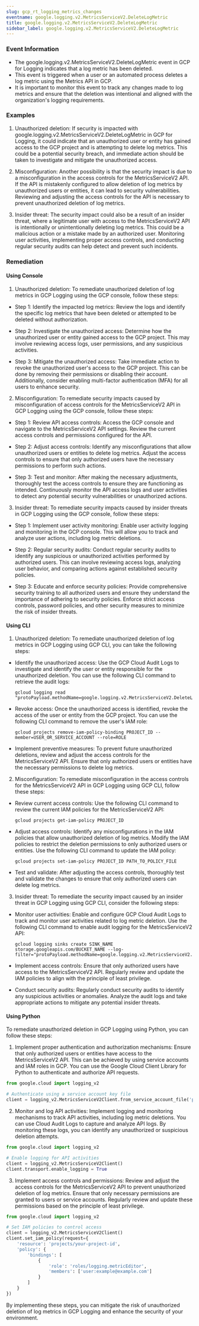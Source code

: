 ```yaml
--- 
slug: gcp_rt_logging_metrics_changes
eventname: google.logging.v2.MetricsServiceV2.DeleteLogMetric
title: google.logging.v2.MetricsServiceV2.DeleteLogMetric
sidebar_label: google.logging.v2.MetricsServiceV2.DeleteLogMetric
---
```

                       
### Event Information

- The google.logging.v2.MetricsServiceV2.DeleteLogMetric event in GCP for Logging indicates that a log metric has been deleted.
- This event is triggered when a user or an automated process deletes a log metric using the Metrics API in GCP.
- It is important to monitor this event to track any changes made to log metrics and ensure that the deletion was intentional and aligned with the organization's logging requirements.


### Examples

1. Unauthorized deletion: If security is impacted with google.logging.v2.MetricsServiceV2.DeleteLogMetric in GCP for Logging, it could indicate that an unauthorized user or entity has gained access to the GCP project and is attempting to delete log metrics. This could be a potential security breach, and immediate action should be taken to investigate and mitigate the unauthorized access.

2. Misconfiguration: Another possibility is that the security impact is due to a misconfiguration in the access controls for the MetricsServiceV2 API. If the API is mistakenly configured to allow deletion of log metrics by unauthorized users or entities, it can lead to security vulnerabilities. Reviewing and adjusting the access controls for the API is necessary to prevent unauthorized deletion of log metrics.

3. Insider threat: The security impact could also be a result of an insider threat, where a legitimate user with access to the MetricsServiceV2 API is intentionally or unintentionally deleting log metrics. This could be a malicious action or a mistake made by an authorized user. Monitoring user activities, implementing proper access controls, and conducting regular security audits can help detect and prevent such incidents.

### Remediation

#### Using Console

1. Unauthorized deletion: To remediate unauthorized deletion of log metrics in GCP Logging using the GCP console, follow these steps:

- Step 1: Identify the impacted log metrics: Review the logs and identify the specific log metrics that have been deleted or attempted to be deleted without authorization.

- Step 2: Investigate the unauthorized access: Determine how the unauthorized user or entity gained access to the GCP project. This may involve reviewing access logs, user permissions, and any suspicious activities.

- Step 3: Mitigate the unauthorized access: Take immediate action to revoke the unauthorized user's access to the GCP project. This can be done by removing their permissions or disabling their account. Additionally, consider enabling multi-factor authentication (MFA) for all users to enhance security.

2. Misconfiguration: To remediate security impacts caused by misconfiguration of access controls for the MetricsServiceV2 API in GCP Logging using the GCP console, follow these steps:

- Step 1: Review API access controls: Access the GCP console and navigate to the MetricsServiceV2 API settings. Review the current access controls and permissions configured for the API.

- Step 2: Adjust access controls: Identify any misconfigurations that allow unauthorized users or entities to delete log metrics. Adjust the access controls to ensure that only authorized users have the necessary permissions to perform such actions.

- Step 3: Test and monitor: After making the necessary adjustments, thoroughly test the access controls to ensure they are functioning as intended. Continuously monitor the API access logs and user activities to detect any potential security vulnerabilities or unauthorized actions.

3. Insider threat: To remediate security impacts caused by insider threats in GCP Logging using the GCP console, follow these steps:

- Step 1: Implement user activity monitoring: Enable user activity logging and monitoring in the GCP console. This will allow you to track and analyze user actions, including log metric deletions.

- Step 2: Regular security audits: Conduct regular security audits to identify any suspicious or unauthorized activities performed by authorized users. This can involve reviewing access logs, analyzing user behavior, and comparing actions against established security policies.

- Step 3: Educate and enforce security policies: Provide comprehensive security training to all authorized users and ensure they understand the importance of adhering to security policies. Enforce strict access controls, password policies, and other security measures to minimize the risk of insider threats.

#### Using CLI

1. Unauthorized deletion: To remediate unauthorized deletion of log metrics in GCP Logging using GCP CLI, you can take the following steps:

- Identify the unauthorized access: Use the GCP Cloud Audit Logs to investigate and identify the user or entity responsible for the unauthorized deletion. You can use the following CLI command to retrieve the audit logs:

  ```
  gcloud logging read "protoPayload.methodName=google.logging.v2.MetricsServiceV2.DeleteLogMetric"
  ```

- Revoke access: Once the unauthorized access is identified, revoke the access of the user or entity from the GCP project. You can use the following CLI command to remove the user's IAM role:

  ```
  gcloud projects remove-iam-policy-binding PROJECT_ID --member=USER_OR_SERVICE_ACCOUNT --role=ROLE
  ```

- Implement preventive measures: To prevent future unauthorized deletions, review and adjust the access controls for the MetricsServiceV2 API. Ensure that only authorized users or entities have the necessary permissions to delete log metrics.

2. Misconfiguration: To remediate misconfiguration in the access controls for the MetricsServiceV2 API in GCP Logging using GCP CLI, follow these steps:

- Review current access controls: Use the following CLI command to review the current IAM policies for the MetricsServiceV2 API:

  ```
  gcloud projects get-iam-policy PROJECT_ID
  ```

- Adjust access controls: Identify any misconfigurations in the IAM policies that allow unauthorized deletion of log metrics. Modify the IAM policies to restrict the deletion permissions to only authorized users or entities. Use the following CLI command to update the IAM policy:

  ```
  gcloud projects set-iam-policy PROJECT_ID PATH_TO_POLICY_FILE
  ```

- Test and validate: After adjusting the access controls, thoroughly test and validate the changes to ensure that only authorized users can delete log metrics.

3. Insider threat: To remediate the security impact caused by an insider threat in GCP Logging using GCP CLI, consider the following steps:

- Monitor user activities: Enable and configure GCP Cloud Audit Logs to track and monitor user activities related to log metric deletion. Use the following CLI command to enable audit logging for the MetricsServiceV2 API:

  ```
  gcloud logging sinks create SINK_NAME storage.googleapis.com/BUCKET_NAME --log-filter="protoPayload.methodName=google.logging.v2.MetricsServiceV2.DeleteLogMetric"
  ```

- Implement access controls: Ensure that only authorized users have access to the MetricsServiceV2 API. Regularly review and update the IAM policies to align with the principle of least privilege.

- Conduct security audits: Regularly conduct security audits to identify any suspicious activities or anomalies. Analyze the audit logs and take appropriate actions to mitigate any potential insider threats.

#### Using Python

To remediate unauthorized deletion in GCP Logging using Python, you can follow these steps:

1. Implement proper authentication and authorization mechanisms: Ensure that only authorized users or entities have access to the MetricsServiceV2 API. This can be achieved by using service accounts and IAM roles in GCP. You can use the Google Cloud Client Library for Python to authenticate and authorize API requests.

```python
from google.cloud import logging_v2

# Authenticate using a service account key file
client = logging_v2.MetricsServiceV2Client.from_service_account_file('path/to/service_account_key.json')
```

2. Monitor and log API activities: Implement logging and monitoring mechanisms to track API activities, including log metric deletions. You can use Cloud Audit Logs to capture and analyze API logs. By monitoring these logs, you can identify any unauthorized or suspicious deletion attempts.

```python
from google.cloud import logging_v2

# Enable logging for API activities
client = logging_v2.MetricsServiceV2Client()
client.transport.enable_logging = True
```

3. Implement access controls and permissions: Review and adjust the access controls for the MetricsServiceV2 API to prevent unauthorized deletion of log metrics. Ensure that only necessary permissions are granted to users or service accounts. Regularly review and update these permissions based on the principle of least privilege.

```python
from google.cloud import logging_v2

# Set IAM policies to control access
client = logging_v2.MetricsServiceV2Client()
client.set_iam_policy(request={
    'resource': 'projects/your-project-id',
    'policy': {
        'bindings': [
            {
                'role': 'roles/logging.metricEditor',
                'members': ['user:example@example.com']
            }
        ]
    }
})
```

By implementing these steps, you can mitigate the risk of unauthorized deletion of log metrics in GCP Logging and enhance the security of your environment.


 